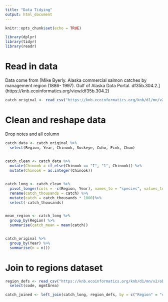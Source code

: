 ```yaml
---
title: "Data Tidying"
output: html_document
---
```


```r
knitr::opts_chunk$set(echo = TRUE)
```

```r
library(dplyr)
library(tidyr)
library(readr)
```

# Read in data

Data come from [Mike Byerly. Alaska commercial salmon catches by management region (1886- 1997). Gulf of Alaska Data Portal. df35b.304.2.] (https://knb.ecoinformatics.org/view/df35b.304.2)

```r
catch_original <- read_csv("https://knb.ecoinformatics.org/knb/d1/mn/v2/object/df35b.302.1", show_col_types = FALSE)

```

# Clean and reshape data

Drop notes and all column
```r
catch_data <- catch_original %>% 
  select(Region, Year, Chinook, Sockeye, Coho, Pink, Chum)
 

catch_clean <- catch_data %>% 
  mutate(Chinook = if_else(Chinook == "I", "1", Chinook)) %>% 
  mutate(Chinook = as.integer(Chinook))


catch_long <- catch_clean %>% 
  pivot_longer(cols = -c(Region, Year), names_to = "species", values_to = "catch")%>% 
  rename(catch_thousands = catch) %>% 
  mutate(catch = catch_thousands * 1000)%>% 
  select(-catch_thousands)


mean_region <- catch_long %>% 
  group_by(Region) %>%
  summarise(catch_mean = mean(catch))


catch_original %>% 
  group_by(Year) %>% 
  summarise(n = n())

```


# Join to regions dataset

```r
region_defs <- read_csv("https://knb.ecoinformatics.org/knb/d1/mn/v2/object/df35b.303.1") %>% 
  select(code, mgmtArea)

```

```r

catch_joined <- left_join(catch_long, region_defs, by = c("Region" = "code"))

```


